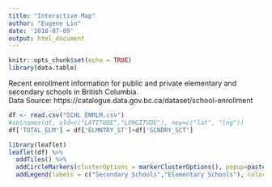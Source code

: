 ```yaml
---
title: "Interactive Map"
author: "Eugene Lin"
date: '2018-07-09'
output: html_document
---
```


```r
knitr::opts_chunk$set(echo = TRUE)
library(data.table)
```

Recent enrollment information for public and private elementary and secondary schools in British Columbia.  
Data Source: https://catalogue.data.gov.bc.ca/dataset/school-enrollment  


```r
df <- read.csv("SCHL_ENRLM.csv")
#setnames(df, old=c("LATITUDE","LONGITUDE"), new=c("lat", "lng"))
df['TOTAL_ELM'] = df['ELMNTRY_ST']+df['SCNDRY_SCT']

library(leaflet)
leaflet(df) %>% 
  addTiles() %>%
  addCircleMarkers(clusterOptions = markerClusterOptions(), popup=paste(df$SCHOOL_NM,", Total Enrollment: ",df$TOTAL_ELM), weight=1, radius = sqrt(df$TOTAL_ELM) * 3, color = ifelse(df$ELMNTRY_ST>0, "green", "red") ) %>%
  addLegend(labels = c("Secondary Schools","Elementary Schools"), colors = c("red", "green"))
```